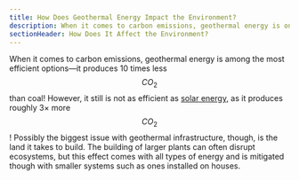 ```yaml
---
title: How Does Geothermal Energy Impact the Environment?
description: When it comes to carbon emissions, geothermal energy is one of the most efficient options
sectionHeader: How Does It Affect the Environment?
---
```


When it comes to carbon emissions,
geothermal energy is among the most efficient options—it produces 10 times less $$CO_{2}$$ than coal!
However, it still is not as efficient as [solar energy](/solutions/solar/), as it produces roughly 3× more $$CO_{2}$$!
Possibly the biggest issue with geothermal infrastructure, though, is the land it takes to build.
The building of larger plants can often disrupt ecosystems,
but this effect comes with all types of energy
and is mitigated though with smaller systems such as ones installed on houses.
